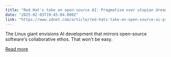 ```yaml
---
title: "Red Hat's take on open-source AI: Pragmatism over utopian dreams"
date: "2025-02-03T19:45:04.000Z"
link: "https://www.zdnet.com/article/red-hats-take-on-open-source-ai-pragmatism-over-utopian-dreams/"
---
```


The Linux giant envisions AI development that mirrors open-source software's collaborative ethos. That won't be easy.

[Read more](https://www.zdnet.com/article/red-hats-take-on-open-source-ai-pragmatism-over-utopian-dreams/)
